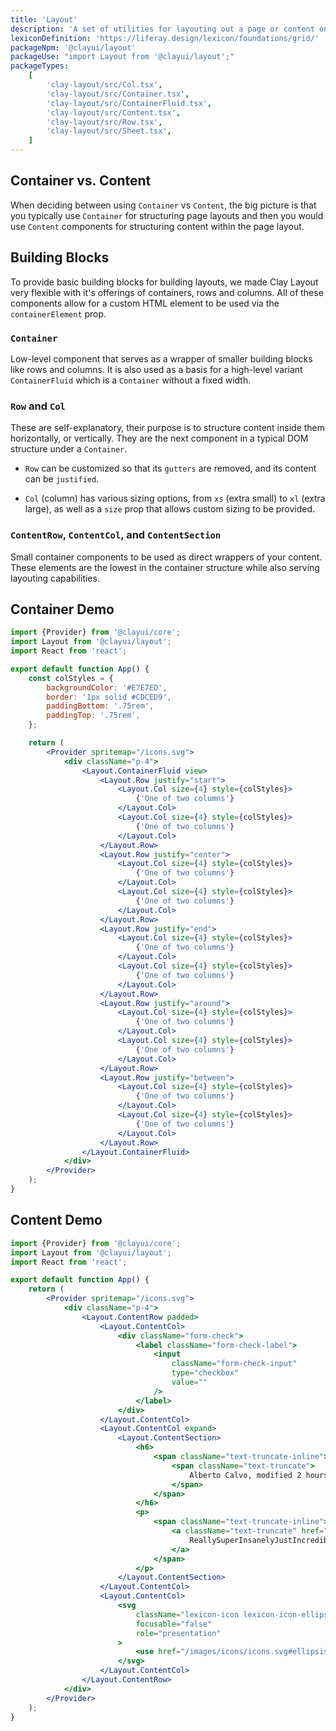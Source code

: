 ```yaml
---
title: 'Layout'
description: 'A set of utilities for layouting out a page or content on a page'
lexiconDefinition: 'https://liferay.design/lexicon/foundations/grid/'
packageNpm: '@clayui/layout'
packageUse: "import Layout from '@clayui/layout';"
packageTypes:
    [
        'clay-layout/src/Col.tsx',
        'clay-layout/src/Container.tsx',
        'clay-layout/src/ContainerFluid.tsx',
        'clay-layout/src/Content.tsx',
        'clay-layout/src/Row.tsx',
        'clay-layout/src/Sheet.tsx',
    ]
---
```


## Container vs. Content

When deciding between using `Container` vs `Content`, the big picture is that you typically use `Container` for structuring page layouts and then you would use `Content` components for structuring content within the page layout.

## Building Blocks

To provide basic building blocks for building layouts, we made Clay Layout very flexible with it's offerings of containers, rows and columns. All of these components allow for a custom HTML element to be used via the `containerElement` prop.

### `Container`

Low-level component that serves as a wrapper of smaller building blocks like rows and columns. It is also used as a basis for a high-level variant `ContainerFluid` which is a `Container` without a fixed width.

### `Row` and `Col`

These are self-explanatory, their purpose is to structure content inside them horizontally, or vertically. They are the next component in a typical DOM structure under a `Container`.

-   `Row` can be customized so that its `gutters` are removed, and its content can be `justified`.

-   `Col` (column) has various sizing options, from `xs` (extra small) to `xl` (extra large), as well as a `size` prop that allows custom sizing to be provided.

### `ContentRow`, `ContentCol`, and `ContentSection`

Small container components to be used as direct wrappers of your content. These elements are the lowest in the container structure while also serving layouting capabilities.

## Container Demo

```jsx preview
import {Provider} from '@clayui/core';
import Layout from '@clayui/layout';
import React from 'react';

export default function App() {
	const colStyles = {
		backgroundColor: '#E7E7ED',
		border: '1px solid #CDCED9',
		paddingBottom: '.75rem',
		paddingTop: '.75rem',
	};

	return (
		<Provider spritemap="/icons.svg">
			<div className="p-4">
				<Layout.ContainerFluid view>
					<Layout.Row justify="start">
						<Layout.Col size={4} style={colStyles}>
							{'One of two columns'}
						</Layout.Col>
						<Layout.Col size={4} style={colStyles}>
							{'One of two columns'}
						</Layout.Col>
					</Layout.Row>
					<Layout.Row justify="center">
						<Layout.Col size={4} style={colStyles}>
							{'One of two columns'}
						</Layout.Col>
						<Layout.Col size={4} style={colStyles}>
							{'One of two columns'}
						</Layout.Col>
					</Layout.Row>
					<Layout.Row justify="end">
						<Layout.Col size={4} style={colStyles}>
							{'One of two columns'}
						</Layout.Col>
						<Layout.Col size={4} style={colStyles}>
							{'One of two columns'}
						</Layout.Col>
					</Layout.Row>
					<Layout.Row justify="around">
						<Layout.Col size={4} style={colStyles}>
							{'One of two columns'}
						</Layout.Col>
						<Layout.Col size={4} style={colStyles}>
							{'One of two columns'}
						</Layout.Col>
					</Layout.Row>
					<Layout.Row justify="between">
						<Layout.Col size={4} style={colStyles}>
							{'One of two columns'}
						</Layout.Col>
						<Layout.Col size={4} style={colStyles}>
							{'One of two columns'}
						</Layout.Col>
					</Layout.Row>
				</Layout.ContainerFluid>
			</div>
		</Provider>
	);
}
```

## Content Demo

```jsx preview
import {Provider} from '@clayui/core';
import Layout from '@clayui/layout';
import React from 'react';

export default function App() {
	return (
		<Provider spritemap="/icons.svg">
			<div className="p-4">
				<Layout.ContentRow padded>
					<Layout.ContentCol>
						<div className="form-check">
							<label className="form-check-label">
								<input
									className="form-check-input"
									type="checkbox"
									value=""
								/>
							</label>
						</div>
					</Layout.ContentCol>
					<Layout.ContentCol expand>
						<Layout.ContentSection>
							<h6>
								<span className="text-truncate-inline">
									<span className="text-truncate">
										Alberto Calvo, modified 2 hours ago.
									</span>
								</span>
							</h6>
							<p>
								<span className="text-truncate-inline">
									<a className="text-truncate" href="#1">
										ReallySuperInsanelyJustIncrediblyLongAndTotallyNotPossibleWordButWeAreReallyTryingToCoverAllOurBasesHereJustInCaseSomeoneIsNutsAsPerUsual
									</a>
								</span>
							</p>
						</Layout.ContentSection>
					</Layout.ContentCol>
					<Layout.ContentCol>
						<svg
							className="lexicon-icon lexicon-icon-ellipsis-v"
							focusable="false"
							role="presentation"
						>
							<use href="/images/icons/icons.svg#ellipsis-v" />
						</svg>
					</Layout.ContentCol>
				</Layout.ContentRow>
			</div>
		</Provider>
	);
}
```
